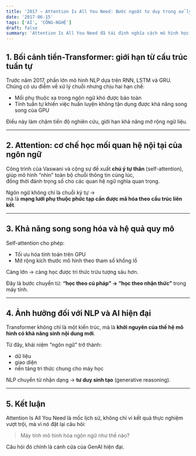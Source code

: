```yaml
---
title: '2017 – Attention Is All You Need: Bước ngoặt tư duy trong xử lý ngôn ngữ tự nhiên'
date: '2017-06-15'
tags: ['AI', 'CÔNG-NGHỆ']
draft: false
summary: 'Attention Is All You Need đã tái định nghĩa cách mô hình học sâu hiểu và sinh ngôn ngữ, đặt nền tảng cho làn sóng Generative AI hiện đại.'
---
```


## 1. Bối cảnh tiền-Transformer: giới hạn từ cấu trúc tuần tự

Trước năm 2017, phần lớn mô hình NLP dựa trên RNN, LSTM và GRU.  
Chúng có ưu điểm về xử lý chuỗi nhưng chịu hai hạn chế:

- Mối phụ thuộc xa trong ngôn ngữ khó được bảo toàn
- Tính tuần tự khiến việc huấn luyện không tận dụng được khả năng song song của GPU

Điều này làm chậm tiến độ nghiên cứu, giới hạn khả năng mở rộng ngữ liệu.

---

## 2. Attention: cơ chế học mối quan hệ nội tại của ngôn ngữ

Công trình của Vaswani và cộng sự đề xuất **chú ý tự thân** (self-attention),  
giúp mô hình “nhìn” toàn bộ chuỗi thông tin cùng lúc,  
đồng thời đánh trọng số cho các quan hệ ngữ nghĩa quan trọng.

Ngôn ngữ không chỉ là chuỗi ký tự →  
mà là **mạng lưới phụ thuộc phức tạp cần được mã hóa theo cấu trúc liên kết**.

---

## 3. Khả năng song song hóa và hệ quả quy mô

Self-attention cho phép:
- Tối ưu hóa tính toán trên GPU
- Mở rộng kích thước mô hình theo tham số khổng lồ

Càng lớn → càng học được tri thức trừu tượng sâu hơn.

Đây là bước chuyển từ:
**“học theo cú pháp” → “học theo nhận thức”** trong máy tính.

---

## 4. Ảnh hưởng đối với NLP và AI hiện đại

Transformer không chỉ là một kiến trúc,
mà là **khởi nguyên của thế hệ mô hình có khả năng sinh nội dung mới**.

Từ đây, khái niệm “ngôn ngữ” trở thành:
- dữ liệu
- giao diện
- nền tảng tri thức chung cho máy học

NLP chuyển từ nhận dạng → **tư duy sinh tạo** (generative reasoning).

---

## 5. Kết luận

Attention Is All You Need là mốc lịch sử,
không chỉ vì kết quả thực nghiệm vượt trội,
mà vì nó đặt lại câu hỏi:

> Máy tính mô hình hóa ngôn ngữ như thế nào?

Câu hỏi đó chính là cánh cửa của GenAI hiện đại.
